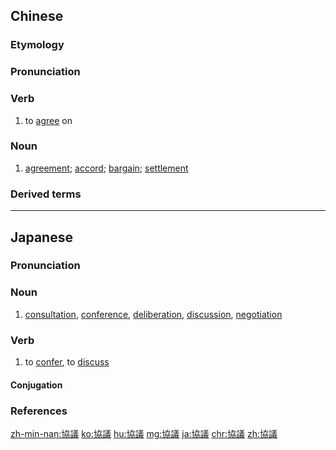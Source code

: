 {{also|协议}}
==Chinese==
{{zh-forms|s=协议}}

===Etymology===
{{rfe|zh}}

===Pronunciation===
{{zh-pron
|m=xiéyì
|c=hip3 ji5
|mn=hia̍p-gī
|cat=v,n
}}

===Verb===
{{zh-verb}}

# to [[agree]] on

===Noun===
{{zh-noun}}

# [[agreement]]; [[accord]]; [[bargain]]; [[settlement]]
#: {{zh-x|本 協議 自 雙方 簽署 之 日 起 生效。|This '''agreement''' shall come into effect upon the date of signing of both parties.}}

===Derived terms===
{{zh-der|婚前協議|文件傳輸協議|協議書}}

{{zh-cat|Advanced}}

----

==Japanese==
{{ja-kanjitab|きょう|ぎ|yomi=o}}

===Pronunciation===
{{ja-pron|yomi=o|きょうぎ|acc=1|acc_ref=DJR}}

===Noun===
{{ja-noun|きょうぎ|hhira=けふぎ}}

# [[consultation]], [[conference]], [[deliberation]], [[discussion]], [[negotiation]]

===Verb===
{{ja-verb-suru|きょうぎ|hhira=けふぎ}}

# to [[confer]], to [[discuss]]

====Conjugation====
{{ja-suru|きょうぎ}}

===References===
<references/>

[[zh-min-nan:協議]]
[[ko:協議]]
[[hu:協議]]
[[mg:協議]]
[[ja:協議]]
[[chr:協議]]
[[zh:協議]]